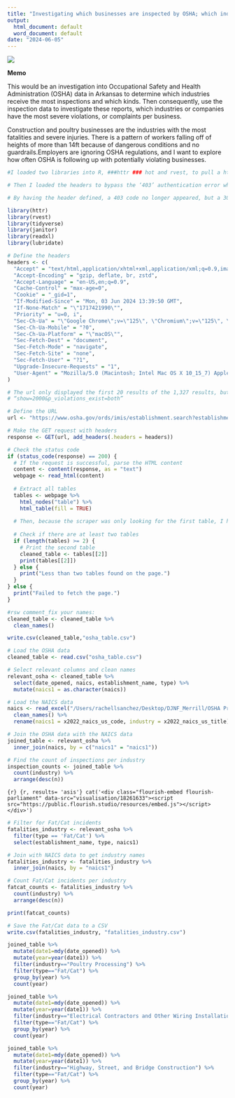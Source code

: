 ```yaml
---
title: "Investigating which businesses are inspected by OSHA; which industries are most dangerous?"
output:
  html_document: default
  word_document: default
date: "2024-06-05"
---
```


![](images/https://www.google.com/url?sa=i&url=https%3A%2F%2Fwww.arkansasonline.com%2Flisten%2F&psig=AOvVaw2g9k1NKXCF61O5S28-44_c&ust=1717728305432000&source=images&cd=vfe&opi=89978449&ved=0CBIQjRxqFwoTCPih5d76xYYDFQAAAAAdAAAAABAQ.png)

**Memo**

This would be an investigation into Occupational Safety and Health Administration (OSHA) data in Arkansas to determine which industries receive the most inspections and which kinds. Then consequently, use the inspection data to investigate these reports, which industries or companies have the most severe violations, or complaints per business. 

Construction and poultry businesses are the industries with the most fatalities and severe injuries. There is a pattern of workers falling off of heights of more than 14ft because of dangerous conditions and no guardrails.Employers are ignoring OSHA regulations, and I want to explore how often OSHA is following up with potentially violating businesses.

```r
#I loaded two libraries into R, ###httr ### hot and rvest, to pull a http and scrape data from a webpage. 

# Then I loaded the headers to bypass the ‘403’ authentication error when loading the osha.gov website. The header which was partially written by Sean, Austin, Chatgpt, and myself was to convince the website that I was not a bot, but a person submitting a request and looking for the data.  

# By having the header defined, a 403 code no longer appeared, but a 304 request did. I then had to modify my header by changing the value of the cookie that the site was requesting, I just changed the value to equal ‘1’. Also I then defined the url with the OSHA query using two variables, State=Arkansas, Office=Little Rock, and I also was looking for Fed/State data, dating from 2024 back to the given search date of 2019. 

```

```r
library(httr)
library(rvest)
library(tidyverse)
library(janitor)
library(readxl)
library(lubridate)
```

```r
# Define the headers
headers <- c(
  "Accept" = "text/html,application/xhtml+xml,application/xml;q=0.9,image/avif,image/webp,image/apng,/;q=0.8,application/signed-exchange;v=b3;q=0.7",
  "Accept-Encoding" = "gzip, deflate, br, zstd",
  "Accept-Language" = "en-US,en;q=0.9",
  "Cache-Control" = "max-age=0",
  "Cookie" = "_gid=1",
  "If-Modified-Since" = "Mon, 03 Jun 2024 13:39:50 GMT",
  "If-None-Match" = "\"1717421990\"",
  "Priority" = "u=0, i",
  "Sec-Ch-Ua" = "\"Google Chrome\";v=\"125\", \"Chromium\";v=\"125\", \"Not.A/Brand\";v=\"24\"",
  "Sec-Ch-Ua-Mobile" = "?0",
  "Sec-Ch-Ua-Platform" = "\"macOS\"",
  "Sec-Fetch-Dest" = "document",
  "Sec-Fetch-Mode" = "navigate",
  "Sec-Fetch-Site" = "none",
  "Sec-Fetch-User" = "?1",
  "Upgrade-Insecure-Requests" = "1",
  "User-Agent" = "Mozilla/5.0 (Macintosh; Intel Mac OS X 10_15_7) AppleWebKit/537.36 (KHTML, like Gecko) Chrome/125.0.0.0 Safari/537.36"
)

# The url only displayed the first 20 results of the 1,327 results, but by modifying the url to change the violations of the page results to show ‘2000’ instead. You can see and thus scrape all 1,327 results instantly without having to break it up by 63 pages.
# “show=2000&p_violations_exist=both”

# Define the URL
url <- "https://www.osha.gov/ords/imis/establishment.search?establishment=&state=AR&officetype=all&office=627100&sitezip=100000&startmonth=01&startday=01&startyear=2014&endmonth=06&endday=05&endyear=2024&p_case=all&p_violations_exist=both&p_start=&p_finish=20&p_sort=12&p_desc=DESC&p_direction=Next&p_show=3500"

# Make the GET request with headers
response <- GET(url, add_headers(.headers = headers))

# Check the status code
if (status_code(response) == 200) {
  # If the request is successful, parse the HTML content
  content <- content(response, as = "text")
  webpage <- read_html(content)
  
  # Extract all tables
  tables <- webpage %>%
    html_nodes("table") %>%
    html_table(fill = TRUE)
  
  # Then, because the scraper was only looking for the first table, I had to change the code to find the second table that had all of the relevant data, after inspecting the html code. 
  
  # Check if there are at least two tables
  if (length(tables) >= 2) {
    # Print the second table
    cleaned_table <- tables[[2]]
    print(tables[[2]])
  } else {
    print("Less than two tables found on the page.")
  }
} else {
  print("Failed to fetch the page.")
}

#rsw comment_fix your names:
cleaned_table <- cleaned_table %>% 
  clean_names()

```

```r
write.csv(cleaned_table,"osha_table.csv")
```


```r
# Load the OSHA data
cleaned_table <- read.csv("osha_table.csv")

# Select relevant columns and clean names
relevant_osha <- cleaned_table %>% 
  select(date_opened, naics, establishment_name, type) %>% 
  mutate(naics1 = as.character(naics))

# Load the NAICS data
naics <- read_excel("/Users/rachellsanchez/Desktop/DJNF_Merrill/OSHA Project/NAICS_codes.xlsx") %>% 
  clean_names() %>% 
  rename(naics1 = x2022_naics_us_code, industry = x2022_naics_us_title)

# Join the OSHA data with the NAICS data
joined_table <- relevant_osha %>%
  inner_join(naics, by = c("naics1" = "naics1"))

# Find the count of inspections per industry
inspection_counts <- joined_table %>% 
  count(industry) %>% 
  arrange(desc(n))

```
```{r} {r, results= 'asis'}
cat('<div class="flourish-embed flourish-parliament" data-src="visualisation/18261633"><script src="https://public.flourish.studio/resources/embed.js"></script></div>')
```


```r
# Filter for Fat/Cat incidents
fatalities_industry <- relevant_osha %>%
  filter(type == 'Fat/Cat') %>%
  select(establishment_name, type, naics1)

# Join with NAICS data to get industry names
fatalities_industry <- fatalities_industry %>%
  inner_join(naics, by = "naics1")

# Count Fat/Cat incidents per industry
fatcat_counts <- fatalities_industry %>% 
  count(industry) %>% 
  arrange(desc(n))

print(fatcat_counts)

# Save the Fat/Cat data to a CSV
write.csv(fatalities_industry, "fatalities_industry.csv")

```
```r
joined_table %>% 
  mutate(date1=mdy(date_opened)) %>% 
  mutate(year=year(date1)) %>% 
  filter(industry=="Poultry Processing") %>% 
  filter(type=="Fat/Cat") %>% 
  group_by(year) %>% 
  count(year)
```

```r
joined_table %>% 
  mutate(date1=mdy(date_opened)) %>% 
  mutate(year=year(date1)) %>% 
  filter(industry=="Electrical Contractors and Other Wiring Installation Contractors") %>% 
  filter(type=="Fat/Cat") %>% 
  group_by(year) %>% 
  count(year)
```

```r
joined_table %>% 
  mutate(date1=mdy(date_opened)) %>% 
  mutate(year=year(date1)) %>% 
  filter(industry=="Highway, Street, and Bridge Construction") %>% 
  filter(type=="Fat/Cat") %>% 
  group_by(year) %>% 
  count(year)
```

